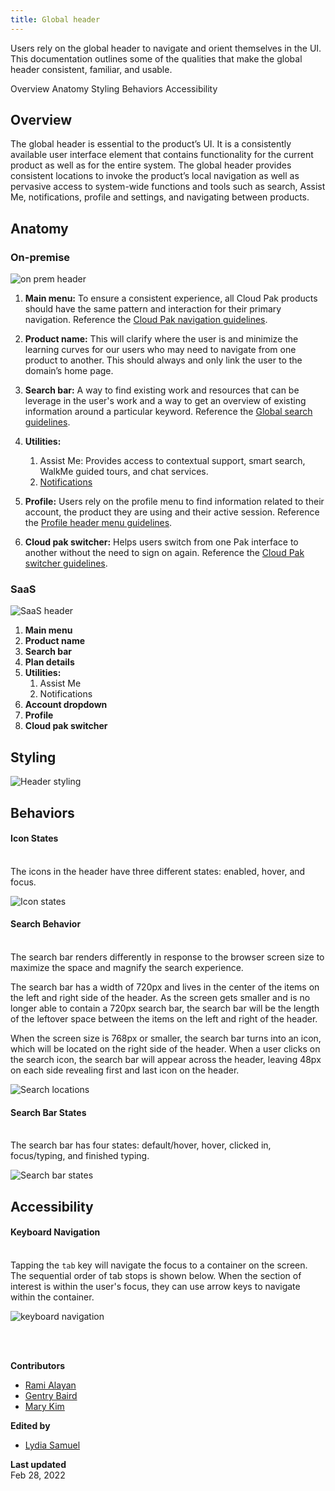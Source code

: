 ```yaml
---
title: Global header
---
```


<PageDescription>

Users rely on the global header to navigate and orient themselves in the UI. This documentation outlines some of the qualities that make the global header consistent, familiar, and usable.

</PageDescription>

<AnchorLinks>
  <AnchorLink>Overview</AnchorLink>
  <AnchorLink>Anatomy</AnchorLink>
  <AnchorLink>Styling</AnchorLink>
  <AnchorLink>Behaviors</AnchorLink>
  <AnchorLink>Accessibility</AnchorLink>
</AnchorLinks>

## Overview

The global header is essential to the product’s UI. It is a consistently available user interface element that contains functionality for the current product as well as for the entire system. The global header provides consistent locations to invoke the product’s local navigation as well as pervasive access to system-wide functions and tools such as search, Assist Me, notifications, profile and settings, and navigating between products.

## Anatomy

### On-premise
![on prem header](images/headerAnatomy.png)

1. **Main menu:** To ensure a consistent experience, all Cloud Pak products should have the same pattern and interaction for their primary navigation. Reference the <a href="https://pages.github.ibm.com/cdai-design/pal/cloud-paks/navigation/usage/">Cloud Pak navigation guidelines</a>.
2. **Product name:** This will clarify where the user is and minimize the learning curves for our users who may need to navigate from one product to another. This should always and only link the user to the domain’s home page.
3. **Search bar:** A way to find existing work and resources that can be leverage in the user's work and a way to get an overview of existing information around a particular keyword. Reference the [Global search guidelines](https://pages.github.ibm.com/cdai-design/pal/cloud-paks/global-search/usage/).

4. **Utilities:** 
   1. Assist Me: Provides access to contextual support, smart search, WalkMe guided tours, and chat services.
   2. [Notifications](https://pages.github.ibm.com/cdai-design/pal/patterns/notifications/#notification-panel)

5. **Profile:** Users rely on the profile menu to find information related to their account, the product they are using and their active session. Reference the [Profile header menu guidelines](https://pages.github.ibm.com/cdai-design/pal/patterns/profile-header-menu/).
6. **Cloud pak switcher:** Helps users switch from one Pak interface to another without the need to sign on again. Reference the [Cloud Pak switcher guidelines](https://pages.github.ibm.com/cdai-design/pal/cloud-paks/cross-pak-switcher/usage/).


### SaaS
![SaaS header](images/saasAnatomy.png)
1. **Main menu**
2. **Product name**
3. **Search bar**
4. **Plan details**
5. **Utilities:** 
   1. Assist Me
   2. Notifications
6. **Account dropdown**
7. **Profile**
8. **Cloud pak switcher**


## Styling

![Header styling](images/headerStyling.png)

## Behaviors

#### Icon States <br /> <br />

The icons in the header have three different states: enabled, hover, and focus. <br />

![Icon states](images/iconStates.png) <br />

#### Search Behavior <br /> <br />

The search bar renders differently in response to the browser screen size to maximize the space and magnify the search experience. 

The search bar has a width of 720px and lives in the center of the items on the left and right side of the header. As the screen gets smaller and is no longer able to contain a 720px search bar, the search bar will be the length of the leftover space between the items on the left and right of the header. 

When the screen size is 768px or smaller, the search bar turns into an icon, which will be located on the right side of the header. When a user clicks on the search icon, the search bar will appear across the header, leaving 48px on each side revealing first and last icon on the header.

![Search locations](images/searchLocations.png)
<br />

#### Search Bar States <br /> <br />

The search bar has four states: default/hover, hover, clicked in, focus/typing, and finished typing.

![Search bar states](images/searchBarStates.png)

## Accessibility

#### Keyboard Navigation <br /> <br />
Tapping the `tab` key will navigate the focus to a container on the screen. The sequential order of tab stops is shown below. When the section of interest is within the user's focus, they can use arrow keys to navigate within the container.

![keyboard navigation](images/headerKeyboardNav.png)

<br /> <br /> 

**Contributors** 
- [Rami Alayan](https://w3.ibm.com/#/people/5G8306897)  <br />
- [Gentry Baird](https://w3.ibm.com/#/people/1J5123897)
- [Mary Kim](https://w3.ibm.com/#/people/2J0712897)

**Edited by** 
- [Lydia Samuel](https://w3.ibm.com/#/people/4J6877897)

**Last updated** <br />
Feb 28, 2022
